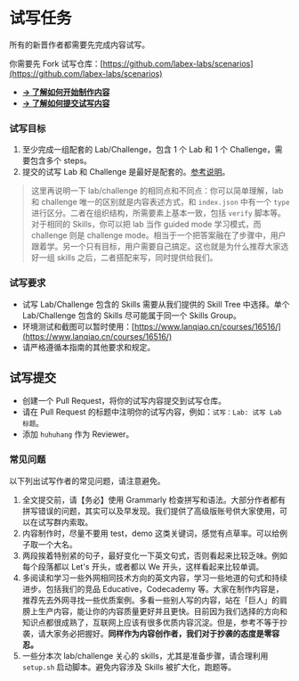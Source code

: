 # 试写任务

所有的新晋作者都需要先完成内容试写。

你需要先 Fork 试写仓库：[https://github.com/labex-labs/scenarios](https://github.com/labex-labs/scenarios)

- [**→ 了解如何开始制作内容**](/basic/how-to-start)
- [**→ 了解如何提交试写内容**](/basic/how-to-submit)

### 试写目标

1. 至少完成一组配套的 Lab/Challenge，包含 1 个 Lab 和 1 个 Challenge，需要包含多个 steps。
2. 提交的试写 Lab 和 Challenge 是最好是配套的。[参考说明](/basic/labs-and-challenges#more-details)。

> 这里再说明一下 lab/challenge 的相同点和不同点：你可以简单理解，lab 和 challenge 唯一的区别就是内容表述方式，和 `index.json` 中有一个 `type` 进行区分。二者在组织结构，所需要素上基本一致，包括 `verify` 脚本等。对于相同的 Skills，你可以把 lab 当作 guided mode 学习模式，而 challenge 则是 challenge mode。相当于一个把答案融在了步骤中，用户跟着学。另一个只有目标，用户需要自己搞定。这也就是为什么推荐大家选好一组 skills 之后，二者搭配来写，同时提供给我们。

### 试写要求

- 试写 Lab/Challenge 包含的 Skills 需要从我们提供的 Skill Tree 中选择。单个 Lab/Challenge 包含的 Skills 尽可能属于同一个 Skills Group。
- 环境测试和截图可以暂时使用：[https://www.lanqiao.cn/courses/16516/](https://www.lanqiao.cn/courses/16516/)
- 请严格遵循本指南的其他要求和规定。

## 试写提交

- 创建一个 Pull Request，将你的试写内容提交到试写仓库。
- 请在 Pull Request 的标题中注明你的试写内容，例如：`试写：Lab: 试写 Lab 标题`。
- 添加 `huhuhang` 作为 Reviewer。

### 常见问题

以下列出试写作者的常见问题，请注意避免。

1. 全文提交前，请【务必】使用 Grammarly 检查拼写和语法。大部分作者都有拼写错误的问题，其实可以及早发现。我们提供了高级版账号供大家使用，可以在试写群内索取。
2. 内容制作时，尽量不要用 test，demo 这类关键词，感觉有点草率。可以给例子取一个大名。
3. 两段挨着特别紧的句子，最好变化一下英文句式，否则看起来比较乏味。例如每个段落都以 Let's 开头，或者都以 We 开头，这样看起来比较单调。
4. 多阅读和学习一些外网相同技术方向的英文内容，学习一些地道的句式和持续进步。包括我们的竞品 Educative，Codecademy 等。大家在制作内容是，推荐先去外网寻找一些优质案例。多看一些别人写的内容，站在「巨人」的肩膀上生产内容，能让你的内容质量更好并且更快。目前因为我们选择的方向和知识点都很成熟了，互联网上应该有很多优质内容沉淀。但是，参考不等于抄袭，请大家务必把握好。**同样作为内容创作者，我们对于抄袭的态度是零容忍。**
5. 一些分本次 lab/challenge 关心的 skills，尤其是准备步骤，请合理利用 `setup.sh` 启动脚本。避免内容涉及 Skills 被扩大化，跑题等。
